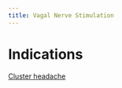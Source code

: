 ```yaml
---
title: Vagal Nerve Stimulation
---
```




# Indications

[Cluster headache]({{< var ref-headache.cluster >}})